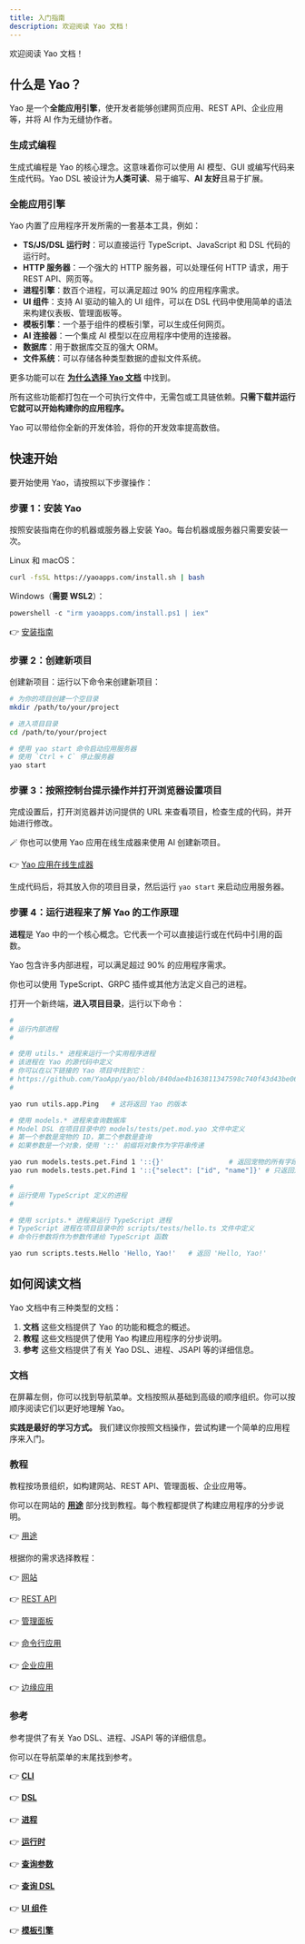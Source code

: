 ```yaml
---
title: 入门指南
description: 欢迎阅读 Yao 文档！
---
```


欢迎阅读 Yao 文档！

## 什么是 Yao？

Yao 是一个**全能应用引擎**，使开发者能够创建网页应用、REST API、企业应用等，并将 AI 作为无缝协作者。

### 生成式编程

生成式编程是 Yao 的核心理念。这意味着你可以使用 AI 模型、GUI 或编写代码来生成代码。Yao DSL 被设计为**人类可读**、易于编写、**AI 友好**且易于扩展。

### 全能应用引擎

Yao 内置了应用程序开发所需的一套基本工具，例如：

- **TS/JS/DSL 运行时**：可以直接运行 TypeScript、JavaScript 和 DSL 代码的运行时。
- **HTTP 服务器**：一个强大的 HTTP 服务器，可以处理任何 HTTP 请求，用于 REST API、网页等。
- **进程引擎**：数百个进程，可以满足超过 90% 的应用程序需求。
- **UI 组件**：支持 AI 驱动的输入的 UI 组件，可以在 DSL 代码中使用简单的语法来构建仪表板、管理面板等。
- **模板引擎**：一个基于组件的模板引擎，可以生成任何网页。
- **AI 连接器**：一个集成 AI 模型以在应用程序中使用的连接器。
- **数据库**：用于数据库交互的强大 ORM。
- **文件系统**：可以存储各种类型数据的虚拟文件系统。

更多功能可以在 **[为什么选择 Yao 文档](getting-started/why-yao)** 中找到。

所有这些功能都打包在一个可执行文件中，无需包或工具链依赖。**只需下载并运行它就可以开始构建你的应用程序。**

Yao 可以带给你全新的开发体验，将你的开发效率提高数倍。

## 快速开始

要开始使用 Yao，请按照以下步骤操作：

### 步骤 1：安装 Yao

按照安装指南在你的机器或服务器上安装 Yao。每台机器或服务器只需要安装一次。

Linux 和 macOS：

```bash
curl -fsSL https://yaoapps.com/install.sh | bash
```

Windows（**需要 WSL2**）：

```powershell
powershell -c "irm yaoapps.com/install.ps1 | iex"
```

👉 [安装指南](getting-started/installation)

### 步骤 2：创建新项目

创建新项目：运行以下命令来创建新项目：

```bash
# 为你的项目创建一个空目录
mkdir /path/to/your/project

# 进入项目目录
cd /path/to/your/project

# 使用 yao start 命令启动应用服务器
# 使用 `Ctrl + C` 停止服务器
yao start
```

### 步骤 3：按照控制台提示操作并打开浏览器设置项目

完成设置后，打开浏览器并访问提供的 URL 来查看项目，检查生成的代码，并开始进行修改。

🪄 你也可以使用 Yao 应用在线生成器来使用 AI 创建新项目。

👉 [Yao 应用在线生成器](https://hi.moapi.ai/)

生成代码后，将其放入你的项目目录，然后运行 `yao start` 来启动应用服务器。

### 步骤 4：运行进程来了解 Yao 的工作原理

**进程**是 Yao 中的一个核心概念。它代表一个可以直接运行或在代码中引用的函数。

Yao 包含许多内部进程，可以满足超过 90% 的应用程序需求。

你也可以使用 TypeScript、GRPC 插件或其他方法定义自己的进程。

打开一个新终端，**进入项目目录**，运行以下命令：

```bash
#
# 运行内部进程
#

# 使用 utils.* 进程来运行一个实用程序进程
# 该进程在 Yao 的源代码中定义
# 你可以在以下链接的 Yao 项目中找到它：
# https://github.com/YaoApp/yao/blob/840dae4b163811347598c740f43d43be065d01fa/engine/process.go#L30
#

yao run utils.app.Ping   # 这将返回 Yao 的版本

# 使用 models.* 进程来查询数据库
# Model DSL 在项目目录中的 models/tests/pet.mod.yao 文件中定义
# 第一个参数是宠物的 ID，第二个参数是查询
# 如果参数是一个对象，使用 '::' 前缀将对象作为字符串传递

yao run models.tests.pet.Find 1 '::{}'                # 返回宠物的所有字段
yao run models.tests.pet.Find 1 '::{"select": ["id", "name"]}' # 只返回宠物的 id 和名称

#
# 运行使用 TypeScript 定义的进程
#

# 使用 scripts.* 进程来运行 TypeScript 进程
# TypeScript 进程在项目目录中的 scripts/tests/hello.ts 文件中定义
# 命令行参数将作为参数传递给 TypeScript 函数

yao run scripts.tests.Hello 'Hello, Yao!'   # 返回 'Hello, Yao!'
```

## 如何阅读文档

Yao 文档中有三种类型的文档：

1. **文档** 这些文档提供了 Yao 的功能和概念的概述。
2. **教程** 这些文档提供了使用 Yao 构建应用程序的分步说明。
3. **参考** 这些文档提供了有关 Yao DSL、进程、JSAPI 等的详细信息。

### 文档

在屏幕左侧，你可以找到导航菜单。文档按照从基础到高级的顺序组织。你可以按顺序阅读它们以更好地理解 Yao。

**实践是最好的学习方式。** 我们建议你按照文档操作，尝试构建一个简单的应用程序来入门。

### 教程

教程按场景组织，如构建网站、REST API、管理面板、企业应用等。

你可以在网站的 **[用途](/uses)** 部分找到教程。每个教程都提供了构建应用程序的分步说明。

👉 [用途](/uses)

根据你的需求选择教程：

👉 [网站](/docs/tutorials/website/getting-started)

👉 [REST API](/docs/tutorials/api/getting-started)

👉 [管理面板](/docs/tutorials/admin-panel/getting-started)

👉 [命令行应用](/docs/tutorials/cli/getting-started)

👉 [企业应用](/docs/tutorials/enterprise/getting-started)

👉 [边缘应用](/docs/tutorials/edge/getting-started)

### 参考

参考提供了有关 Yao DSL、进程、JSAPI 等的详细信息。

你可以在导航菜单的末尾找到参考。

👉 **[CLI](references/cli)**

👉 **[DSL](references/dsl)**

👉 **[进程](references/process)**

👉 **[运行时](references/runtime)**

👉 **[查询参数](references/query-param)**

👉 **[查询 DSL](references/query-dsl)**

👉 **[UI 组件](references/ui-components)**

👉 **[模板引擎](references/template-engine)**
